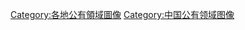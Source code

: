 {{emptycat}}
{{Image template notice|PD-HK|free=yes}}
{{commonscat|PD Hong Kong}}

[[Category:各地公有領域圖像‎|Category:各地公有領域圖像‎]]
[[Category:中国公有领域图像|Category:中国公有领域图像]]